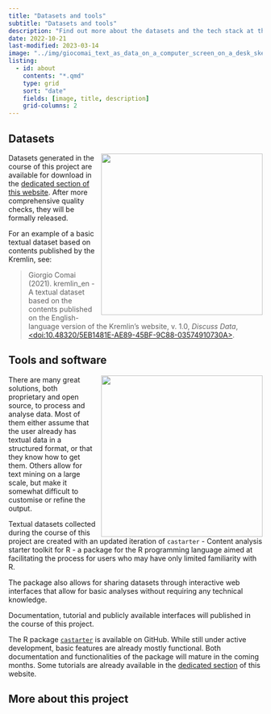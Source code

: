 ```yaml
---
title: "Datasets and tools"
subtitle: "Datasets and tools"
description: "Find out more about the datasets and the tech stack at the core of this project."
date: 2022-10-21
last-modified: 2023-03-14
image: "../img/giocomai_text_as_data_on_a_computer_screen_on_a_desk_sketch_in__48689719-4edf-4dba-b9d4-c9151867d7ce.webp"
listing: 
  - id: about
    contents: "*.qmd"
    type: grid
    sort: "date"
    fields: [image, title, description]
    grid-columns: 2
---
```


## Datasets

![](../img/giocomai_text_as_data_on_a_computer_screen_on_a_desk_sketch_in__48689719-4edf-4dba-b9d4-c9151867d7ce.webp){style="float:right; margin-left: 10px;" fig-align="left" width="320"}Datasets generated in the course of this project are available for download in the [dedicated section of this website](./../datasets). After more comprehensive quality checks, they will be formally released.

For an example of a basic textual dataset based on contents published by the Kremlin, see:

> Giorgio Comai (2021). kremlin_en - A textual dataset based on the contents published on the English-language version of the Kremlin's website, v. 1.0, *Discuss Data*, [\<doi:10.48320/5EB1481E-AE89-45BF-9C88-03574910730A\>](https://doi.org/10.48320/5EB1481E-AE89-45BF-9C88-03574910730A).

## Tools and software

[![](../img/castarter_logo.webp){style="float:right; margin-left: 10px;" fig-align="left" width="320"}](https://castarter.tadadit.xyz/) There are many great solutions, both proprietary and open source, to process and analyse data. Most of them either assume that the user already has textual data in a structured format, or that they know how to get them. Others allow for text mining on a large scale, but make it somewhat difficult to customise or refine the output.

Textual datasets collected during the course of this project are created with an updated iteration of `castarter` - Content analysis starter toolkit for R - a package for the R programming language aimed at facilitating the process for users who may have only limited familiarity with R.

The package also allows for sharing datasets through interactive web interfaces that allow for basic analyses without requiring any technical knowledge.

Documentation, tutorial and publicly available interfaces will published in the course of this project.

The R package [`castarter`](https://github.com/giocomai/castarter) is available on GitHub. While still under active development, basic features are already mostly functional. Both documentation and functionalities of the package will mature in the coming months. Some tutorials are already available in the [dedicated section](./../tutorials) of this website.

## More about this project

::: {#about}
:::
